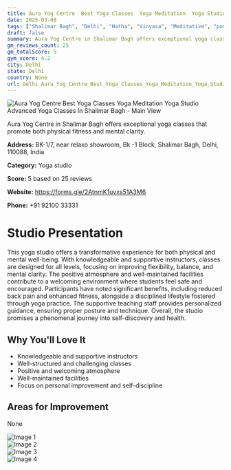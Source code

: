 ```yaml
---
title: Aura Yog Centre  Best Yoga Classes  Yoga Meditation  Yoga Studio  Advanced Yoga Classes In Shalimar Bagh
date: 2025-03-08
tags: ["Shalimar Bagh", "Delhi", "Hatha", "Vinyasa", "Meditative", "positive atmosphere", "well-maintained", "Delhi"]  
draft: false
summary: Aura Yog Centre in Shalimar Bagh offers exceptional yoga classes that promote both physical fitness and mental clarity.
gm_reviews_count: 25
gm_totalScore: 5
gym_score: 4.2
city: Delhi
state: Delhi
country: None
url: Delhi_Aura_Yog_Centre_Best_Yoga_Classes_Yoga_Meditation_Yoga_Studio_Advanced_Yoga_Classes_In_Shalimar_Bagh
---
```


<div className="aspect-[16/9] relative my-8">
  <img 
    src="https://lh5.googleusercontent.com/p/AF1QipMBMEy-U8lup96TmFO9GowxSKSzMknnaqAz6B_E=w1920-h1080-k-no"
    alt="Aura Yog Centre  Best Yoga Classes  Yoga Meditation  Yoga Studio  Advanced Yoga Classes In Shalimar Bagh - Main View"
    className="object-cover absolute inset-0 w-full h-full rounded-lg"
  />
</div>

Aura Yog Centre in Shalimar Bagh offers exceptional yoga classes that promote both physical fitness and mental clarity.

**Address:** BK-1/7, near relaxo showroom, Bk -1 Block, Shalimar Bagh, Delhi, 110088, India

**Category:** Yoga studio

**Score:** 5 based on 25 reviews

**Website:** https://forms.gle/2AtnmK1uvxs51A3M6

**Phone:** +91 92100 33331

# Studio Presentation

This yoga studio offers a transformative experience for both physical and mental well-being. With knowledgeable and supportive instructors, classes are designed for all levels, focusing on improving flexibility, balance, and mental clarity. The positive atmosphere and well-maintained facilities contribute to a welcoming environment where students feel safe and encouraged. Participants have noted significant benefits, including reduced back pain and enhanced fitness, alongside a disciplined lifestyle fostered through yoga practice. The supportive teaching staff provides personalized guidance, ensuring proper posture and technique. Overall, the studio promises a phenomenal journey into self-discovery and health.

## Why You'll Love It

- Knowledgeable and supportive instructors
- Well-structured and challenging classes
- Positive and welcoming atmosphere
- Well-maintained facilities
- Focus on personal improvement and self-discipline

## Areas for Improvement

None

<div className="grid grid-cols-1 xl:grid-cols-2 gap-4 my-8">
<div className="aspect-[4/3] relative"><img src="https://lh3.googleusercontent.com/p/AF1QipOXgmAiJtTBWDxvHkzErHph18Ghwr7ITcMgQh0v=w1920-h1080-k-no" alt="Image 1" className="object-cover absolute inset-0 w-full h-full rounded-lg" /></div>
<div className="aspect-[4/3] relative"><img src="https://lh5.googleusercontent.com/p/AF1QipMNNxEUsgh2_PcByFKuS75tnn1MaLaB1N3GWS7M=w1920-h1080-k-no" alt="Image 2" className="object-cover absolute inset-0 w-full h-full rounded-lg" /></div>
<div className="aspect-[4/3] relative"><img src="https://lh5.googleusercontent.com/p/AF1QipOJnfHnZTb4JAocI3dCOtJCi2Gfh1LaxJ_X7_mk=w1920-h1080-k-no" alt="Image 3" className="object-cover absolute inset-0 w-full h-full rounded-lg" /></div>
<div className="aspect-[4/3] relative"><img src="https://lh5.googleusercontent.com/p/AF1QipOw7s8RpZ_LbqfHrXjSiW5-DsP4Aac3oxAujRXm=w1920-h1080-k-no" alt="Image 4" className="object-cover absolute inset-0 w-full h-full rounded-lg" /></div>
</div>